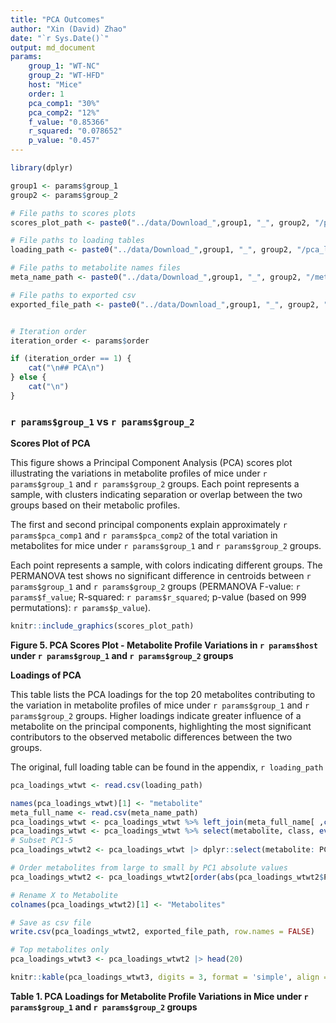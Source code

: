 ```yaml
---
title: "PCA Outcomes"
author: "Xin (David) Zhao"
date: "`r Sys.Date()`"
output: md_document
params:
    group_1: "WT-NC"
    group_2: "WT-HFD"
    host: "Mice"
    order: 1
    pca_comp1: "30%"
    pca_comp2: "12%"
    f_value: "0.85366"  
    r_squared: "0.078652"
    p_value: "0.457"
--- 
```





```r

library(dplyr)

group1 <- params$group_1
group2 <- params$group_2 

# File paths to scores plots 
scores_plot_path <- paste0("../data/Download_",group1, "_", group2, "/pca_score2d_0_dpi72.png")   

# File paths to loading tables  
loading_path <- paste0("../data/Download_",group1, "_", group2, "/pca_loadings.csv")  

# File paths to metabolite names files 
meta_name_path <- paste0("../data/Download_",group1, "_", group2, "/metabolite-names.csv") 

# File paths to exported csv 
exported_file_path <- paste0("../data/Download_",group1, "_", group2, "/pca_loadings2.csv")  


# Iteration order 
iteration_order <- params$order 

```


```r
if (iteration_order == 1) {
    cat("\n## PCA\n")
} else {
    cat("\n")
}
```


### `r params$group_1` vs `r params$group_2`  

**Scores Plot of PCA**

This figure shows a Principal Component Analysis (PCA) scores plot illustrating the variations in metabolite profiles of mice under `r params$group_1` and `r params$group_2` groups. Each point represents a sample, with clusters indicating separation or overlap between the two groups based on their metabolic profiles.

The first and second principal components explain approximately `r params$pca_comp1` and `r params$pca_comp2` of the total variation in metabolites for mice under `r params$group_1` and `r params$group_2` groups.

Each point represents a sample, with colors indicating different groups. The PERMANOVA test shows no significant difference in centroids between `r params$group_1` and `r params$group_2` groups (PERMANOVA F-value: `r params$f_value`; R-squared: `r params$r_squared`; p-value (based on 999 permutations): `r params$p_value`).

```r

knitr::include_graphics(scores_plot_path)

```

**Figure 5. PCA Scores Plot - Metabolite Profile Variations in `r params$host` under `r params$group_1` and `r params$group_2` groups**

**Loadings of PCA**

This table lists the PCA loadings for the top 20 metabolites contributing to the variation in metabolite profiles of mice under `r params$group_1` and `r params$group_2` groups. Higher loadings indicate greater influence of a metabolite on the principal components, highlighting the most significant contributors to the observed metabolic differences between the two groups.

The original, full loading table can be found in the appendix, `r loading_path` 

```r

pca_loadings_wtwt <- read.csv(loading_path)  

names(pca_loadings_wtwt)[1] <- "metabolite" 
meta_full_name <- read.csv(meta_name_path)  
pca_loadings_wtwt <- pca_loadings_wtwt %>% left_join(meta_full_name[ ,c(1,2)], by="metabolite")  
pca_loadings_wtwt <- pca_loadings_wtwt %>% select(metabolite, class, everything())  
# Subset PC1-5 
pca_loadings_wtwt2 <- pca_loadings_wtwt |> dplyr::select(metabolite: PC5) 

# Order metabolites from large to small by PC1 absolute values 
pca_loadings_wtwt2 <- pca_loadings_wtwt2[order(abs(pca_loadings_wtwt2$PC1), decreasing = TRUE), ]

# Rename X to Metabolite 
colnames(pca_loadings_wtwt2)[1] <- "Metabolites" 

# Save as csv file 
write.csv(pca_loadings_wtwt2, exported_file_path, row.names = FALSE) 

# Top metabolites only 
pca_loadings_wtwt3 <- pca_loadings_wtwt2 |> head(20)

knitr::kable(pca_loadings_wtwt3, digits = 3, format = 'simple', align = 'l', row.names = FALSE, caption = '')

```

**Table 1. PCA Loadings for Metabolite Profile Variations in Mice under `r params$group_1` and `r params$group_2` groups**

